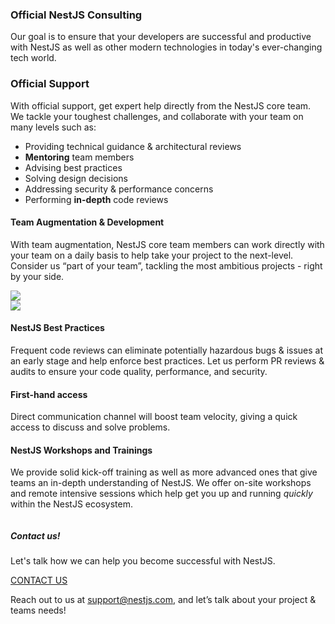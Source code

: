 ### Official NestJS Consulting

Our goal is to ensure that your developers are successful and productive with NestJS as well as other modern technologies in today's ever-changing tech world.

### Official Support

With official support, get expert help directly from the NestJS core team. We tackle your toughest challenges, and collaborate with your team on many levels such as:

- Providing technical guidance & architectural reviews
- **Mentoring** team members
- Advising best practices
- Solving design decisions
- Addressing security & performance concerns
- Performing **in-depth** code reviews

<div class="row">
  <div class="content">
    <h4>Team Augmentation & Development</h4>
    <p>
      With team augmentation, NestJS core team members can work directly with your team on a daily
      basis to help take your project to the next-level. Consider us “part of your team”, tackling
      the most ambitious projects - right by your side.
    </p>
  </div>
  <div class="thumbnail p-l-30">
    <img src="/assets/enterprise/help.svg" />
  </div>
</div>

<div class="row">
  <div class="thumbnail p-r-30">
    <img src="/assets/enterprise/contact.svg" />
  </div>
  <div class="content">
    <h4>NestJS Best Practices</h4>
    <p>
      Frequent code reviews can eliminate potentially hazardous bugs & issues at an early stage and
      help enforce best practices. Let us perform PR reviews & audits to ensure your code quality,
      performance, and security.
    </p>
  </div>
</div>

#### First-hand access

Direct communication channel will boost team velocity, giving a quick access to discuss and solve problems.

#### NestJS Workshops and Trainings

We provide solid kick-off training as well as more advanced ones that give teams an in-depth understanding of NestJS. We offer on-site workshops and remote intensive sessions which help get you up and running _quickly_ within the NestJS ecosystem.

<div class="contact-us">
  <div class="column column-text">
    <h5>Contact us!</h5>
    <p>Let's talk how we can help you become successful with NestJS.</p>
  </div>
  <div class="column column-action">
    <a href="mailto:support@nestjs.com">CONTACT US</a>
  </div>
</div>

Reach out to us at [support@nestjs.com](mailto:support@nestjs.com), and let’s talk about your project & teams needs!
